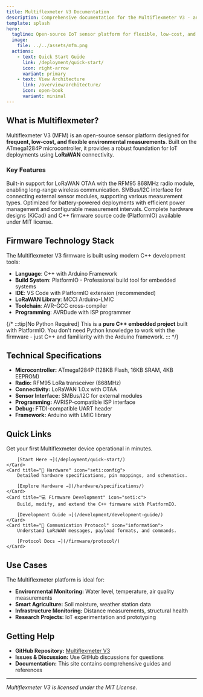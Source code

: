 ```yaml
---
title: Multiflexmeter V3 Documentation
description: Comprehensive documentation for the Multiflexmeter V3 - an open-source IoT sensor platform for environmental monitoring using LoRaWAN.
template: splash
hero:
  tagline: Open-source IoT sensor platform for flexible, low-cost, and frequent environmental measurements using LoRaWAN.
  image:
    file: ../../assets/mfm.png
  actions:
    - text: Quick Start Guide
      link: /deployment/quick-start/
      icon: right-arrow
      variant: primary
    - text: View Architecture
      link: /overview/architecture/
      icon: open-book
      variant: minimal
---
```



## What is Multiflexmeter?

Multiflexmeter V3 (MFM) is an open-source sensor platform designed for **frequent, low-cost, and flexible environmental measurements**. Built on the ATmega1284P microcontroller, it provides a robust foundation for IoT deployments using **LoRaWAN** connectivity.

### Key Features

<CardGrid stagger>
	<Card title="LoRaWAN Connectivity" icon="rocket">
		Built-in support for LoRaWAN OTAA with the RFM95 868MHz radio module, enabling long-range wireless communication.
	</Card>
	<Card title="Flexible Sensor Integration" icon="puzzle">
		SMBus/I2C interface for connecting external sensor modules, supporting various measurement types.
	</Card>
	<Card title="Low Power Design" icon="star">
		Optimized for battery-powered deployments with efficient power management and configurable measurement intervals.
	</Card>
	<Card title="Open Source Hardware & Firmware" icon="open-book">
		Complete hardware designs (KiCad) and C++ firmware source code (PlatformIO) available under MIT license.
	</Card>
</CardGrid>

## Firmware Technology Stack

The Multiflexmeter V3 firmware is built using modern C++ development tools:

- **Language**: C++ with Arduino Framework
- **Build System**: PlatformIO - Professional build tool for embedded systems
- **IDE**: VS Code with PlatformIO extension (recommended)
- **LoRaWAN Library**: MCCI Arduino-LMIC
- **Toolchain**: AVR-GCC cross-compiler
- **Programming**: AVRDude with ISP programmer

{/* :::tip[No Python Required]
This is a **pure C++ embedded project** built with PlatformIO. You don't need Python knowledge to work with the firmware - just C++ and familiarity with the Arduino framework.
::: */}

## Technical Specifications

- **Microcontroller:** ATmega1284P (128KB Flash, 16KB SRAM, 4KB EEPROM)
- **Radio:** RFM95 LoRa transceiver (868MHz)
- **Connectivity:** LoRaWAN 1.0.x with OTAA
- **Sensor Interface:** SMBus/I2C for external modules
- **Programming:** AVRISP-compatible ISP interface
- **Debug:** FTDI-compatible UART header
- **Framework:** Arduino with LMIC library

## Quick Links

<CardGrid>
	<Card title="🚀 Quick Start" icon="rocket">
		Get your first Multiflexmeter device operational in minutes.
		
		[Start Here →](/deployment/quick-start/)
	</Card>
	<Card title="🔧 Hardware" icon="seti:config">
		Detailed hardware specifications, pin mappings, and schematics.
		
		[Explore Hardware →](/hardware/specifications/)
	</Card>
	<Card title="💻 Firmware Development" icon="seti:c">
		Build, modify, and extend the C++ firmware with PlatformIO.
		
		[Development Guide →](/development/development-guide/)
	</Card>
	<Card title="📡 Communication Protocol" icon="information">
		Understand LoRaWAN messages, payload formats, and commands.
		
		[Protocol Docs →](/firmware/protocol/)
	</Card>
</CardGrid>

## Use Cases

The Multiflexmeter platform is ideal for:

- **Environmental Monitoring:** Water level, temperature, air quality measurements
- **Smart Agriculture:** Soil moisture, weather station data
- **Infrastructure Monitoring:** Distance measurements, structural health
- **Research Projects:** IoT experimentation and prototyping

## Getting Help

- **GitHub Repository:** [Multiflexmeter V3](https://github.com/your-org/multiflexmeter)
- **Issues & Discussion:** Use GitHub discussions for questions
- **Documentation:** This site contains comprehensive guides and references

---

*Multiflexmeter V3 is licensed under the MIT License.*

